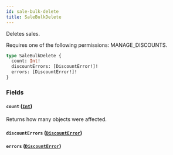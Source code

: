 ```yaml
---
id: sale-bulk-delete
title: SaleBulkDelete
---
```



Deletes sales. 

Requires one of the following permissions: MANAGE_DISCOUNTS.

```graphql
type SaleBulkDelete {
  count: Int!
  discountErrors: [DiscountError!]!
  errors: [DiscountError!]!
}
```


### Fields

#### `count` ([`Int`](../../../developer/api-reference/scalars/int))

Returns how many objects were affected.


#### `discountErrors` ([`DiscountError`](../../../developer/api-reference/objects/discount-error))




#### `errors` ([`DiscountError`](../../../developer/api-reference/objects/discount-error))






